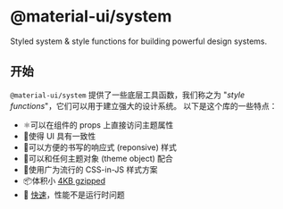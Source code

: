 # @material-ui/system

<p class="description">Styled system & style functions for building powerful design systems.</p>

## 开始

`@material-ui/system` 提供了一些底层工具函数，我们称之为 "*style functions*"，它们可以用于建立强大的设计系统。 以下是这个库的一些特点：

- ⚛️可以在组件的 props 上直接访问主题属性
- 🦋使得 UI 具有一致性
- 🌈可以方便的书写的响应式 (reponsive) 样式
- 🦎可以和任何主题对象 (theme object) 配合
- 💅使用广为流行的 CSS-in-JS 样式方案
- 📦体积小 [4KB gzipped](https://bundlephobia.com/result?p=@material-ui/system)
- 🚀 [快速](https://github.com/mui-org/material-ui/blob/master/packages/material-ui-benchmark/README.md#material-uisystem)，性能不是运行时问题
